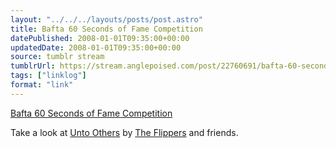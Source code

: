 ```yaml
---
layout: "../../../layouts/posts/post.astro"
title: Bafta 60 Seconds of Fame Competition
datePublished: 2008-01-01T09:35:00+00:00
updatedDate: 2008-01-01T09:35:00+00:00
source: tumblr stream
tumblrUrl: https://stream.anglepoised.com/post/22760691/bafta-60-seconds-of-fame-competition
tags: ["linklog"]
format: "link"
---
```


[Bafta 60 Seconds of Fame Competition][1]

Take a look at [Unto Others](http://www.60secondsoffame.co.uk/bafta/sixtysec/_entry/0000000016f808e60117183d9e4c02a5/jsps/entry) by [The Flippers](http://deathtotheflippers.blogspot.com/) and friends.

[1]: http://www.60secondsoffame.co.uk/
